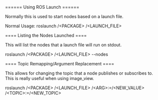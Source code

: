 ====== Using ROS Launch ======

Normally this is used to start nodes based on a launch file.

Normal Usage:
  roslaunch /\<PACKAGE\> /\<LAUNCH_FILE\>
  
==== Listing the Nodes Launched ====

This will list the nodes that a launch file will run on stdout.

  roslaunch /\<PACKAGE\> /\<LAUNCH_FILE\> --nodes
  
==== Topic Remapping/Argument Replacement ====

This allows for changing the topic that a node publishes or subscribes to. This is really useful when using image_view. 

  roslaunch /\<PACKAGE\> /\<LAUNCH_FILE\> /\<ARG\>:=/\<NEW_VALUE\> /\<TOPIC\>:=/\<NEW_TOPIC\>